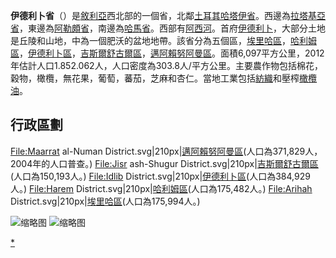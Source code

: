 {{Unreferenced|time=2020-02-03T01:02:16+00:00}}
{{noteTA
|G1 = 地名
|1 = zh-tw:伊德利布; zh-hans:伊德利卜;
|2=zh-hans:阿勒颇;zh-hant:阿勒坡;zh-hk:阿勒頗;
}}
{{Infobox Syria Governorate
|governorate_name = 伊德利卜
|muhafazat_name = ادلب
|loc_map = Idlib in Syria (+Golan hatched).svg
|capital = [[伊德利卜|伊德利卜]]
|area = 6,097
|area_note = 估計為5,933～6,097平方公里
|pop = 1,501,000 
|pop_year = 2011年
|pop_density = 246
|num_districts = 5
|languages= 
}}
'''伊德利卜省'''（{{lang-ar|مُحافظة ادلب|}}）是[[敘利亞|敘利亞]]西北部的一個省，北鄰[[土耳其|土耳其]][[哈塔伊省|哈塔伊省]]。西邊為[[拉塔基亞省|拉塔基亞省]]，東邊為[[阿勒頗省|阿勒頗省]]，南邊為[[哈馬省|哈馬省]]。西部有[[阿西河|阿西河]]。首府[[伊德利卜|伊德利卜]]，大部分土地是丘陵和山地，中為一個肥沃的盆地地帶。該省分為五個區，[[埃里哈區|埃里哈區]]，[[哈利姆區|哈利姆區]]，[[伊德利卜區|伊德利卜區]]，[[吉斯爾舒古爾區|吉斯爾舒古爾區]]，[[邁阿賴努阿曼區|邁阿賴努阿曼區]]。面積6,097平方公里，2012年估計人口1.852.062人，人口密度為303.8人/平方公里。主要農作物包括棉花，穀物，橄欖，無花果，葡萄，蕃茄，芝麻和杏仁。當地工業包括[[紡織|紡織]]和壓榨[[橄欖油|橄欖油]]。
==行政區劃==
<gallery>
File:Maarrat al-Numan District.svg|210px|[[邁阿賴努阿曼區|邁阿賴努阿曼區]](人口為371,829人，2004年的人口普查。)
File:Jisr ash-Shugur District.svg|210px|[[吉斯爾舒古爾區|吉斯爾舒古爾區]](人口為150,193人。)
File:Idlib District.svg|210px|[[伊德利卜區|伊德利卜區]](人口為384,929人。)
File:Harem District.svg|210px|[[哈利姆區|哈利姆區]](人口為175,482人。)
File:Arihah District.svg|210px|[[埃里哈區|埃里哈區]](人口為175,994人。)
</gallery>

[[File:Idlib1.jpg|缩略图]]
[[File:Idlib2.jpg|缩略图]]
{{敘利亞行政區劃}}

[[Category:伊德利卜省|*]]
